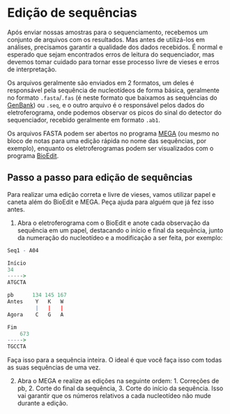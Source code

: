 # Edição de sequências

Após enviar nossas amostras para o sequenciamento, recebemos um conjunto de arquivos com os resultados. Mas antes de utilizá-los em análises, precisamos garantir a qualidade dos dados recebidos. É normal e esperado que sejam encontrados erros de leitura do sequenciador, mas devemos tomar cuidado para tornar esse processo livre de vieses e erros de interpretação.

Os arquivos geralmente são enviados em 2 formatos, um deles é responsável pela sequência de nucleotídeos de forma básica, geralmente no formato `.fasta`/`.fas` (é neste formato que baixamos as sequências do [GenBank](bancos-geneticos.qmd#genbank)) ou `.seq`, e o outro arquivo é o responsável pelos dados do eletroferograma, onde podemos observar os picos do sinal do detector do sequenciador, recebido geralmente em formato `.ab1`.

Os arquivos FASTA podem ser abertos no programa [MEGA](softwares.qmd#mega) (ou mesmo no bloco de notas para uma edição rápida no nome das sequências, por exemplo), enquanto os eletroferogramas podem ser visualizados com o programa [BioEdit](softwares.qmd#bioedit).

## Passo a passo para edição de sequências

Para realizar uma edição correta e livre de vieses, vamos utilizar papel e caneta além do BioEdit e MEGA. Peça ajuda para alguém que já fez isso antes.

1.  Abra o eletroferograma com o BioEdit e anote cada observação da sequência em um papel, destacando o início e final da sequência, junto da numeração do nucleotídeo e a modificação a ser feita, por exemplo:

```r
Seq1 - A04

Início 
34
----->
ATGCTA

pb      134 145 167
Antes    Y   K   W
         |   |   |
Agora    C   G   A

Fim
    673 
----->
TGCCTA
```

Faça isso para a sequência inteira. O ideal é que você faça isso com todas as suas sequências de uma vez.

2.  Abra o MEGA e realize as edições na seguinte ordem: 1. Correções de pb, 2. Corte do final da sequência, 3. Corte do início da sequência. Isso vai garantir que os números relativos a cada nucleotídeo não mude durante a edição.
